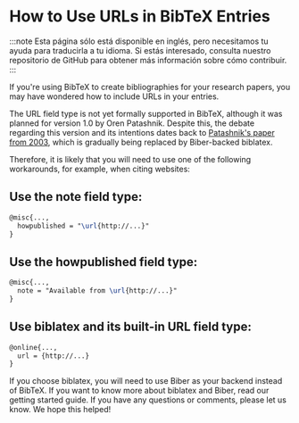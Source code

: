 # How to Use URLs in BibTeX Entries

:::note
Esta página sólo está disponible en inglés, pero necesitamos tu ayuda para traducirla a tu idioma. Si estás interesado, consulta nuestro repositorio de GitHub para obtener más información sobre cómo contribuir.
:::

If you're using BibTeX to create bibliographies for your research papers, you may have wondered how to include URLs in your entries.

The URL field type is not yet formally supported in BibTeX, although it was planned for version 1.0 by Oren Patashnik. Despite this, the debate regarding this version and its intentions dates back to [Patashnik's paper from 2003](https://tug.org/TUGboat/tb24-1/patashnik.pdf), which is gradually being replaced by Biber-backed biblatex.

Therefore, it is likely that you will need to use one of the following workarounds, for example, when citing websites:



## Use the note field type:


```latex
@misc{...,
  howpublished = "\url{http://...}"
}
```

## Use the howpublished field type:

```latex
@misc{...,
  note = "Available from \url{http://...}"
}
```

## Use biblatex and its built-in URL field type:

```latex
@online{...,
  url = {http://...}
}
```


If you choose biblatex, you will need to use Biber as your backend instead of BibTeX. If you want to know more about biblatex and Biber, read our getting started guide.
If you have any questions or comments, please let us know. We hope this helped!
